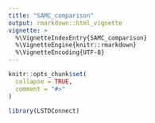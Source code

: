 ```yaml
---
title: "SAMC_comparison"
output: rmarkdown::html_vignette
vignette: >
  %\VignetteIndexEntry{SAMC_comparison}
  %\VignetteEngine{knitr::rmarkdown}
  %\VignetteEncoding{UTF-8}
---
```


```r
knitr::opts_chunk$set(
  collapse = TRUE,
  comment = "#>"
)
```

```r
library(LSTDConnect)
```
